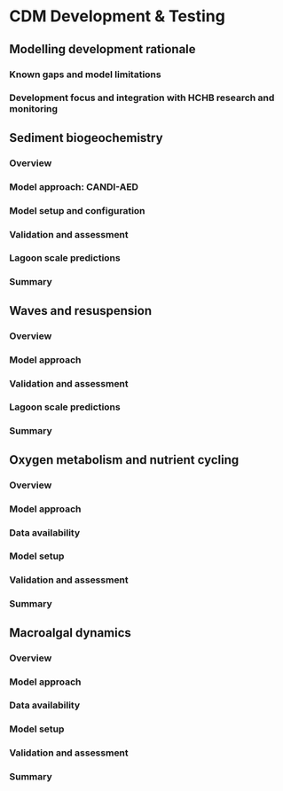 # CDM Development & Testing 

## Modelling development rationale

### Known gaps and model limitations

### Development focus and integration with HCHB research and monitoring

## Sediment biogeochemistry

### Overview

### Model approach: CANDI-AED

### Model setup and configuration

### Validation and assessment

### Lagoon scale predictions 

### Summary

## Waves and resuspension

### Overview

### Model approach

### Validation and assessment

### Lagoon scale predictions 

### Summary

## Oxygen metabolism and nutrient cycling

### Overview

### Model approach

### Data availability

### Model setup

### Validation and assessment

### Summary

## Macroalgal dynamics

### Overview

### Model approach

### Data availability 

### Model setup

### Validation and assessment

### Summary

